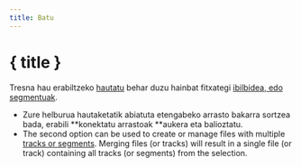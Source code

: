 ```yaml
---
title: Batu
---
```


<script>
</script>

# <Group size="24" class="inline-block" style="margin-bottom: 5px" /> { title }

Tresna hau erabiltzeko [hautatu](../files-and-stats) behar duzu hainbat fitxategi [ibilbidea, edo segmentuak](../gpx).

- Zure helburua hautaketatik abiatuta etengabeko arrasto bakarra sortzea bada, erabili **konektatu arrastoak **aukera eta balioztatu.
- The second option can be used to create or manage files with multiple [tracks or segments](../gpx).
  Merging files (or tracks) will result in a single file (or track) containing all tracks (or segments) from the selection.

<div class="flex flex-row justify-center">
    <Merge class="text-foreground p-3 border rounded-md shadow-lg" />
</div>
